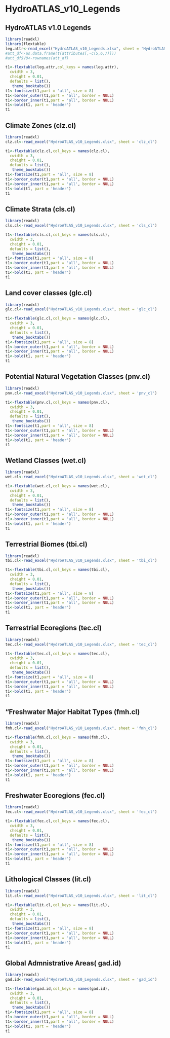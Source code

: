 # HydroATLAS_v10_Legends

## HydroATLAS v1.0 Legends {-}
```{r, echo=F}
library(readxl)
library(flextable)
leg.attr<-read_excel("HydroATLAS_v10_Legends.xlsx", sheet = 'HydroATLAS v1.0 Legends')
#att_df<-as.data.frame(t(attributes[,-c(5,6,7)]))
#att_df$V0<-rownames(att_df)

t1<-flextable(leg.attr,col_keys = names(leg.attr),
  cwidth = 3,
  cheight = 0.01,
  defaults = list(),
   theme_booktabs())
t1<-fontsize(t1,part = 'all', size = 8)
t1<-border_outer(t1,part = 'all', border = NULL)
t1<-border_inner(t1,part = 'all', border = NULL)
t1<-bold(t1, part = 'header')
t1

```

## Climate Zones (clz.cl) {-}
```{r, echo=F}
library(readxl)
clz.cl<-read_excel("HydroATLAS_v10_Legends.xlsx", sheet = 'clz_cl')

t1<-flextable(clz.cl,col_keys = names(clz.cl),
  cwidth = 3,
  cheight = 0.01,
  defaults = list(),
   theme_booktabs())
t1<-fontsize(t1,part = 'all', size = 8)
t1<-border_outer(t1,part = 'all', border = NULL)
t1<-border_inner(t1,part = 'all', border = NULL)
t1<-bold(t1, part = 'header')
t1

```

## Climate Strata (cls.cl) {-}
```{r, echo=F}
library(readxl)
cls.cl<-read_excel("HydroATLAS_v10_Legends.xlsx", sheet = 'cls_cl')

t1<-flextable(cls.cl,col_keys = names(cls.cl),
  cwidth = 3,
  cheight = 0.01,
  defaults = list(),
   theme_booktabs())
t1<-fontsize(t1,part = 'all', size = 8)
t1<-border_outer(t1,part = 'all', border = NULL)
t1<-border_inner(t1,part = 'all', border = NULL)
t1<-bold(t1, part = 'header')
t1

```

## Land cover classes (glc.cl) {-}
```{r, echo=F}
library(readxl)
glc.cl<-read_excel("HydroATLAS_v10_Legends.xlsx", sheet = 'glc_cl')

t1<-flextable(glc.cl,col_keys = names(glc.cl),
  cwidth = 3,
  cheight = 0.01,
  defaults = list(),
   theme_booktabs())
t1<-fontsize(t1,part = 'all', size = 8)
t1<-border_outer(t1,part = 'all', border = NULL)
t1<-border_inner(t1,part = 'all', border = NULL)
t1<-bold(t1, part = 'header')
t1

```

## Potential Natural Vegetation Classes (pnv.cl) {-}
```{r, echo=F}
library(readxl)
pnv.cl<-read_excel("HydroATLAS_v10_Legends.xlsx", sheet = 'pnv_cl')

t1<-flextable(pnv.cl,col_keys = names(pnv.cl),
  cwidth = 3,
  cheight = 0.01,
  defaults = list(),
   theme_booktabs())
t1<-fontsize(t1,part = 'all', size = 8)
t1<-border_outer(t1,part = 'all', border = NULL)
t1<-border_inner(t1,part = 'all', border = NULL)
t1<-bold(t1, part = 'header')
t1

```

## Wetland Classes (wet.cl) {-}
```{r, echo=F}
library(readxl)
wet.cl<-read_excel("HydroATLAS_v10_Legends.xlsx", sheet = 'wet_cl')

t1<-flextable(wet.cl,col_keys = names(wet.cl),
  cwidth = 3,
  cheight = 0.01,
  defaults = list(),
   theme_booktabs())
t1<-fontsize(t1,part = 'all', size = 8)
t1<-border_outer(t1,part = 'all', border = NULL)
t1<-border_inner(t1,part = 'all', border = NULL)
t1<-bold(t1, part = 'header')
t1

```

## Terrestrial Biomes (tbi.cl) {-}
```{r, echo=F}
library(readxl)
tbi.cl<-read_excel("HydroATLAS_v10_Legends.xlsx", sheet = 'tbi_cl')

t1<-flextable(tbi.cl,col_keys = names(tbi.cl),
  cwidth = 3,
  cheight = 0.01,
  defaults = list(),
   theme_booktabs())
t1<-fontsize(t1,part = 'all', size = 8)
t1<-border_outer(t1,part = 'all', border = NULL)
t1<-border_inner(t1,part = 'all', border = NULL)
t1<-bold(t1, part = 'header')
t1

```

## Terrestrial Ecoregions (tec.cl) {-}
```{r, echo=F}
library(readxl)
tec.cl<-read_excel("HydroATLAS_v10_Legends.xlsx", sheet = 'tec_cl')

t1<-flextable(tec.cl,col_keys = names(tec.cl),
  cwidth = 3,
  cheight = 0.01,
  defaults = list(),
   theme_booktabs())
t1<-fontsize(t1,part = 'all', size = 8)
t1<-border_outer(t1,part = 'all', border = NULL)
t1<-border_inner(t1,part = 'all', border = NULL)
t1<-bold(t1, part = 'header')
t1

```

## "Freshwater Major Habitat Types (fmh.cl) {-}
```{r, echo=F}
library(readxl)
fmh.cl<-read_excel("HydroATLAS_v10_Legends.xlsx", sheet = 'fmh_cl')

t1<-flextable(fmh.cl,col_keys = names(fmh.cl),
  cwidth = 3,
  cheight = 0.01,
  defaults = list(),
   theme_booktabs())
t1<-fontsize(t1,part = 'all', size = 8)
t1<-border_outer(t1,part = 'all', border = NULL)
t1<-border_inner(t1,part = 'all', border = NULL)
t1<-bold(t1, part = 'header')
t1

```

## Freshwater Ecoregions (fec.cl) {-}
```{r, echo=F}
library(readxl)
fec.cl<-read_excel("HydroATLAS_v10_Legends.xlsx", sheet = 'fec_cl')

t1<-flextable(fec.cl,col_keys = names(fec.cl),
  cwidth = 3,
  cheight = 0.01,
  defaults = list(),
   theme_booktabs())
t1<-fontsize(t1,part = 'all', size = 8)
t1<-border_outer(t1,part = 'all', border = NULL)
t1<-border_inner(t1,part = 'all', border = NULL)
t1<-bold(t1, part = 'header')
t1

```

## Lithological Classes (lit.cl) {-}
```{r, echo=F}
library(readxl)
lit.cl<-read_excel("HydroATLAS_v10_Legends.xlsx", sheet = 'lit_cl')

t1<-flextable(lit.cl,col_keys = names(lit.cl),
  cwidth = 3,
  cheight = 0.01,
  defaults = list(),
   theme_booktabs())
t1<-fontsize(t1,part = 'all', size = 8)
t1<-border_outer(t1,part = 'all', border = NULL)
t1<-border_inner(t1,part = 'all', border = NULL)
t1<-bold(t1, part = 'header')
t1

```

## Global Admnistrative Areas( gad.id) {-}
```{r, echo=F}
library(readxl)
gad.id<-read_excel("HydroATLAS_v10_Legends.xlsx", sheet = 'gad_id')

t1<-flextable(gad.id,col_keys = names(gad.id),
  cwidth = 3,
  cheight = 0.01,
  defaults = list(),
   theme_booktabs())
t1<-fontsize(t1,part = 'all', size = 8)
t1<-border_outer(t1,part = 'all', border = NULL)
t1<-border_inner(t1,part = 'all', border = NULL)
t1<-bold(t1, part = 'header')
t1

```



